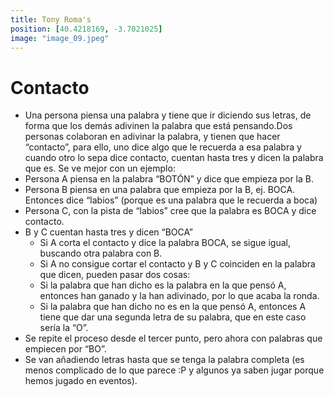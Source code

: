 ```yaml
---
title: Tony Roma's
position: [40.4218169, -3.7021025]
image: "image_09.jpeg"
---
```


# Contacto

- Una persona piensa una palabra y tiene que ir diciendo sus letras, de forma que los demás adivinen la palabra que está pensando.Dos personas colaboran en adivinar la palabra, y tienen que hacer “contacto”, para ello, uno dice algo que le recuerda a esa palabra y cuando otro lo sepa dice contacto, cuentan hasta tres y dicen la palabra que es. Se ve mejor con un ejemplo:
- Persona A piensa en la palabra “BOTÓN” y dice que empieza por la B.
- Persona B piensa en una palabra que empieza por la B, ej. BOCA. Entonces dice “labios” (porque es una palabra que le recuerda a boca)
- Persona C, con la pista de “labios” cree que la palabra es BOCA y dice contacto.
- B y C cuentan hasta tres y dicen “BOCA”
  - Si A corta el contacto y dice la palabra BOCA, se sigue igual, buscando otra palabra con B.
  - Si A no consigue cortar el contacto y B y C coinciden en la palabra que dicen, pueden pasar dos cosas:
  - Si la palabra que han dicho es la palabra en la que pensó A, entonces han ganado y la han adivinado, por lo que acaba la ronda.
  - Si la palabra que han dicho no es en la que pensó A, entonces A tiene que dar una segunda letra de su palabra, que en este caso sería la “O”.
- Se repite el proceso desde el tercer punto, pero ahora con palabras que empiecen por “BO”.
- Se van añadiendo letras hasta que se tenga la palabra completa (es menos complicado de lo que parece :P y algunos ya saben jugar porque hemos jugado en eventos).
